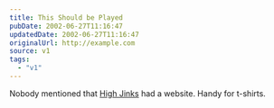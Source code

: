 ```yaml
---
title: This Should be Played
pubDate: 2002-06-27T11:16:47
updatedDate: 2002-06-27T11:16:47
originalUrl: http://example.com
source: v1
tags:
  - "v1"
---
```


Nobody mentioned that [High Jinks][1] had a website. Handy for t-shirts.

[1]: http://www.high-jinks.com/ "High Jinks: skate/clothes shop in Carnaby Street and Covent Garden"
